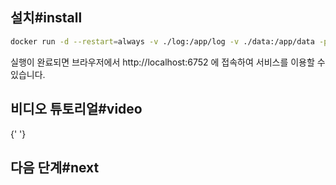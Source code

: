 
## 설치#install

```bash
docker run -d --restart=always -v ./log:/app/log -v ./data:/app/data -p 6752:6752 --name="pageSpy" ghcr.io/huolalatech/page-spy-web:latest
```

실행이 완료되면 브라우저에서 http://localhost:6752 에 접속하여 서비스를 이용할 수 있습니다.

## 비디오 튜토리얼#video

<EmbedVideo title="deployWithDocker" />{' '}

## 다음 단계#next

<DeployNext />
